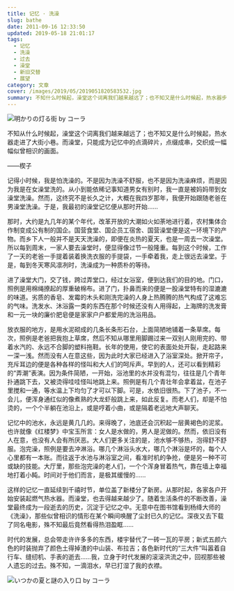 ```yaml
---
title: 记忆 · 洗澡
slug: bathe
date: 2011-09-16 12:33:50
updated: 2019-05-18 21:01:17
tags:
  - 记忆
  - 洗澡
  - 过去
  - 澡堂
  - 新旧交替
  - 展望
category: 文章
cover: /images/2019/05/2019051820583532.jpg
summary: 不知什么时候起，澡堂这个词离我们越来越远了；也不知又是什么时候起，热水器步入大街小巷。而澡堂，只能成为记忆中的点滴碎片，点缀成串，交织成一幅幅似曾相识的画面。
---
```


![明かりの灯る街 by コーラ](/images/2019/05/2019051820583532.jpg)

<MusicPlayer netease={4879333} />

不知从什么时候起，澡堂这个词离我们越来越远了；也不知又是什么时候起，热水器走进了大街小巷。而澡堂，只能成为记忆中的点滴碎片，点缀成串，交织成一幅幅似曾相识的画面。

——楔子

记得小时候，我是怕洗澡的。不是因为洗澡不舒服，也不是因为洗澡麻烦，而是因为我是在女澡堂洗的。从小到能依稀记事知道男女有别时，我一直是被妈妈带到女澡堂洗澡。然而，这终究不是长久之计，大概在我四岁那年，我便开始跟随老爸在男澡堂洗澡。于是，我最初的澡堂记忆便从那时开始……

那时，大约是九几年的某个年代，改革开放的大潮如火如荼地进行着，农村集体合作制变成公有制的国企。国营食堂、国企员工宿舍、国营澡堂便是这一环境下的产物。而乡下人一般并不是天天洗澡的，即便在炎热的夏天，也是一周去一次澡堂。所以每到周末，一家人要去澡堂时，便显得像过节一般隆重。每到这个时候，工作了一天的老爸一手提着装着换洗衣服的手提袋，一手牵着我，走上很远去澡堂。于是，每到冬天寒风凛冽时，洗澡成为一种质朴的等待。

进了澡堂大门，交了钱，跨过弄堂口，经过女浴室，便到达我们的目的地。门口，照例是用棉绳撩起的厚重破棉布。进了门，扑鼻而来的便是一股澡堂特有的湿漉漉的味道。劣质的香皂、发霉的木头和刚洗完澡的人身上热腾腾的热气构成了这难忘的气味。洗发水、沐浴露一类的东西在那个时候还没有人用得起，上海牌的洗发膏和一元一块的廉价肥皂便是家家户户都爱用的洗浴用品。

放衣服的地方，是用水泥砌成的几条长条形石台，上面简陋地铺着一条草席。每次，照例是老爸把我抱上草席，然后不知从哪里用脚踢过来一双别人刚用完的、带着水汽的、永远不合脚的塑料拖鞋。长年的使用，使它的表面处处开裂，走起路来一深一浅。然而没有人在意这些，因为此时大家已经进入了浴室深处。掀开帘子，充斥耳边的便是各种各样的怪叫和大人们的呵斥声。早到的人，还可以看到精彩的“弄潮”表演。因为条件简陋，一开始，浴池里的水并没有混匀，往往是几个青年扑通跳下去，又被烫得哇哇怪叫地跳上来。照例是有几个青壮年会拿着盆，在池子里搅和一通，等水温上下均匀了才可以下脚。可是，水依旧很热。下了池子，不一会儿，便浑身通红似的像煮熟的大龙虾般跳上来，如此反复。而老人们，却是不怕烫的，一个个半躺在池沿上，或是哼着小曲，或是隔着老远地大声聊天。

记忆中的池水，永远是黄几几的。来得晚了，池底还会沉积起一层黄褐色的泥浆。也许就像《红楼梦》中宝玉所言：女人是水做的，男人是泥做的。然而，依旧没有人在意，也没有人会有所厌恶。大人们更多关注的是，池水够不够热，泡得舒不舒服。泡完澡，照例是要去冲淋浴。哪几个淋浴头水大，哪几个淋浴是坏的，每个人心里都有一本账。而往返于水池与淋浴室之间，看准时机的争抢，便是另一种不可或缺的技能。大厅里，那些泡完澡的老人们，一个个浑身冒着热气，靠在墙上幸福地打着小盹。时间对于他们而言，是极其缓慢的……

这样的记忆一直延续到千禧时节，单位盖了新楼分了新房。从那时起，各家各户开始安装起燃气热水器。而澡堂，也去得越来越少了。随着生活条件的不断改善，澡堂最终成为一段逝去的历史，沉淀于记忆之中。无意中在图书馆看到杨绛大师的《洗澡》，那些似曾相识的情形在某个瞬间唤醒了尘封已久的记忆。深夜又去下载了同名电影，殊不知最后竟然看得热泪盈眶……

时代的发展，总会带走许许多多的东西，楼宇替代了一砖一瓦的平房；新式五颜六色的时装抛弃了颜色土得掉渣的中山装、布拉吉；各色新时代的“三大件”叫嚣着自行车、缝纫机、手表的逝去……我，立身于时代发展的滚滚洪流之中，回视那些被人遗忘的过去。殊不知，一滴泪水，早已打湿了我的衣襟。

![いつかの夏と謎の入り口 by コーラ](/images/2019/05/2019051820594178.jpg)
